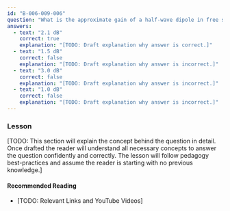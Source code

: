 ```yaml
---
id: "B-006-009-006"
question: "What is the approximate gain of a half-wave dipole in free space relative to an isotropic radiator?"
answers:
  - text: "2.1 dB"
    correct: true
    explanation: "[TODO: Draft explanation why answer is correct.]"
  - text: "1.5 dB"
    correct: false
    explanation: "[TODO: Draft explanation why answer is incorrect.]"
  - text: "3.0 dB"
    correct: false
    explanation: "[TODO: Draft explanation why answer is incorrect.]"
  - text: "1.0 dB"
    correct: false
    explanation: "[TODO: Draft explanation why answer is incorrect.]"
---
```


### Lesson

[TODO: This section will explain the concept behind the question in detail. Once drafted the reader will understand all necessary concepts to answer the question confidently and correctly. The lesson will follow pedagogy best-practices and assume the reader is starting with no previous knowledge.]

#### Recommended Reading

- [TODO: Relevant Links and YouTube Videos]
